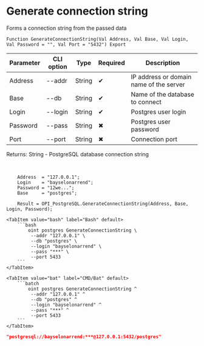 ﻿---
sidebar_position: 5
description: Generate connection string and other functions to work with PostgreSQL in the Open Integration Package, a free open-source integration library for 1C:Enterprise 8, OneScript and CLI
keywords: [1C, 1С, 1С:Enterprise, 1С:Enterprise 8.3, API, Integration, Services, Exchange, OneScript, CLI, PostgreSQL]
---


# Generate connection string
 Forms a connection string from the passed data



`Function GenerateConnectionString(Val Address, Val Base, Val Login, Val Password = "", Val Port = "5432") Export`

  | Parameter | CLI option | Type | Required | Description |
  |-|-|-|-|-|
  | Address | --addr | String | &#x2714; | IP address or domain name of the server |
  | Base | --db | String | &#x2714; | Name of the database to connect |
  | Login | --login | String | &#x2714; | Postgres user login |
  | Password | --pass | String | &#x2716; | Postgres user password |
  | Port | --port | String | &#x2716; | Connection port |

  
  Returns:  String - PostgreSQL database connection string

<br/>



```bsl title="1C:Enterprise/OneScript code example"
    Address  = "127.0.0.1";
    Login    = "bayselonarrend";
    Password = "12we...";
    Base     = "postgres";

    Result = OPI_PostgreSQL.GenerateConnectionString(Address, Base, Login, Password);
```
 

 <Tabs>
  
    <TabItem value="bash" label="Bash" default>
        ```bash
            oint postgres GenerateConnectionString \
             --addr "127.0.0.1" \
             --db "postgres" \
             --login "bayselonarrend" \
             --pass "***" \
             --port 5433
        ```
    </TabItem>
  
    <TabItem value="bat" label="CMD/Bat" default>
        ```batch
            oint postgres GenerateConnectionString ^
             --addr "127.0.0.1" ^
             --db "postgres" ^
             --login "bayselonarrend" ^
             --pass "***" ^
             --port 5433
        ```
    </TabItem>
</Tabs>


```json title="Result"
"postgresql://bayselonarrend:***@127.0.0.1:5432/postgres"
```
